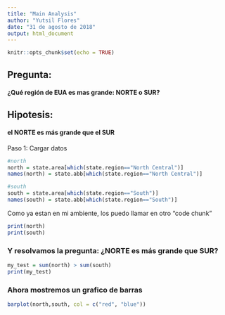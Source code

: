 ```yaml
---
title: "Main Analysis"
author: "Yutsil Flores"
date: "31 de agosto de 2018"
output: html_document
---
```


```r
knitr::opts_chunk$set(echo = TRUE)
```

## Pregunta:

#### ¿Qué región de EUA es mas grande: NORTE o SUR?

## Hipotesis:

#### el NORTE es más grande que el SUR

Paso 1: Cargar datos 
```r
#north
north = state.area[which(state.region=="North Central")]
names(north) = state.abb[which(state.region=="North Central")]

#south
south = state.area[which(state.region=="South")]
names(south) = state.abb[which(state.region=="South")]
```
Como ya estan en mi ambiente, los puedo llamar en otro "code chunk"

```r
print(north)
print(south)
```

### Y resolvamos la pregunta: ¿NORTE es más grande que SUR? 

```r
my_test = sum(north) > sum(south)
print(my_test)
```
### Ahora mostremos un grafico de barras
```r
barplot(north,south, col = c("red", "blue"))
```